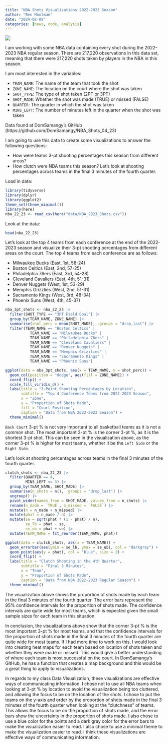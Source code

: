 ```yaml
---
title: "NBA Shots Visualizations 2022-2023 Season"
author: "Ben Moolman"
date: "2024-02-09"
categories: [news, code, analysis]
---
```


![](image.jpg)

I am working with some NBA data containing every shot during the 2022-2023 NBA regular season. There are 217,220 observations in this data set, meaning that there were 217,220 shots taken by players in the NBA in this season.

I am most interested in the variables:

  * `TEAM_NAME`: The name of the team that took the shot
  * `ZONE_NAME`: The location on the court where the shot was taken
  * `SHOT_TYPE`: The type of shot taken (2PT or 3PT)
  * `SHOT_MADE`: Whether the shot was made (TRUE) or missed (FALSE)
  * `QUARTER`: The quarter in which the shot was taken
  * `MINS_LEFT`: The number of minutes left in the quarter when the shot was taken

Data found at DomSamangy's GitHub (https://github.com/DomSamangy/NBA_Shots_04_23)

I am going to use this data to create some visualizations to answer the following questions:

  * How were teams 3-pt shooting percentages this season from different areas?
  * How clutch were NBA teams this season? Let's look at shooting percentages across teams in the final 3 minutes of the fourth quarter.

Load in data:
```r
library(tidyverse)
library(dplyr)
library(ggplot2)
theme_set(theme_minimal())
library(here)
nba_22_23 <- read_csv(here("data/NBA_2023_Shots.csv"))
```

Look at the data:
```r
head(nba_22_23)
```

Let's look at the top 4 teams from each conference at the end of the 2022-2023 season and visualize their 3-pt shooting percentages from different areas on the court. The top 4 teams from each conference are as follows:

  * Milwaukee Bucks (East, 1st, 58-24)
  * Boston Celtics (East, 2nd, 57-25)
  * Philadelphia 76ers (East, 3rd, 54-28)
  * Cleveland Cavaliers (East, 4th, 51-31)
  * Denver Nuggets (West, 1st, 53-29)
  * Memphis Grizzlies (West, 2nd, 51-31)
  * Sacramento Kings (West, 3rd, 48-34)
  * Phoenix Suns (West, 4th, 45-37)

```r
nba_3pt_shots <- nba_22_23 |>
  filter(SHOT_TYPE == "3PT Field Goal") |>
  group_by(TEAM_NAME, ZONE_NAME) |>
  summarise(shot_perc = mean(SHOT_MADE), .groups = "drop_last") |>
  filter(TEAM_NAME == "Boston Celtics" | 
           TEAM_NAME == "Milwaukee Bucks" | 
           TEAM_NAME == "Philadelphia 76ers" | 
           TEAM_NAME == "Cleveland Cavaliers" | 
           TEAM_NAME == "Denver Nuggets" | 
           TEAM_NAME == "Memphis Grizzlies" | 
           TEAM_NAME == "Sacramento Kings" | 
           TEAM_NAME == "Phoenix Suns")

ggplot(data = nba_3pt_shots, aes(x = TEAM_NAME, y = shot_perc)) +
  geom_col(position = "dodge", aes(fill = ZONE_NAME)) +
  coord_flip() +
  scale_fill_viridis_d() +
  labs(title = "3-Point Shooting Percentages by Location",
       subtitle = "Top 4 Conference Teams from 2022-2023 Season",
       x = "Zone",
       y = "Proportion of Shots Made",
       fill = "Court Position",
       caption = "Data from NBA 2022-2023 Season") +
  theme_minimal()
```
`Back Court` 3-pt % is not very important to all basketball teams as it is not a common shot. The most important 3-pt % is the corner 3-pt %, as it is the shortest 3-pt shot. This can be seen in the visualisation above, as the corner 3-pt % is higher for most teams, whether it be the `Left Side` or the `Right Side`.

Let's look at shooting percentages across teams in the final 3 minutes of the fourth quarter.
```r
clutch_shots <- nba_22_23 |>
  filter(QUARTER == 4,
         MINS_LEFT <= 3) |>
  group_by(TEAM_NAME, SHOT_MADE) |>
  summarise(n_shots = n(), .groups = "drop_last") |>
  ungroup() |>
  pivot_wider(names_from = SHOT_MADE, values_from = n_shots) |>
  rename(n_made = `TRUE`, n_missed = `FALSE`) |>
  mutate(n = n_made + n_missed) |>
  mutate(phat = n_made / n) |>
  mutate(se = sqrt(phat * (1 - phat) / n),
         se_lb = phat - se,
         se_ub = phat + se) |>
  mutate(TEAM_NAME = fct_reorder(TEAM_NAME, phat))

ggplot(data = clutch_shots, aes(x = TEAM_NAME)) +
  geom_errorbar(aes(ymin = se_lb, ymax = se_ub), col = "darkgray") +
  geom_point(aes(y = phat), col = "blue", size = 2) +
  coord_flip() +
  labs(title = "Clutch Shooting in the 4th Quarter",
       subtitle = "Final 3 Minutes",
       x = "Team",
       y = "Proportion of Shots Made",
       caption = "Data from NBA 2022-2023 Regular Season") +
  theme_minimal()
```
The visualization above shows the proportion of shots made by each team in the final 3 minutes of the fourth quarter. The error bars represent the 95% confidence intervals for the proportion of shots made. The confidence intervals are quite wide for most teams, which is expected given the small sample sizes for each team in this situation.

In conclusion, the visualizations above show that the corner 3-pt % is the most important 3-pt % for most teams, and that the confidence intervals for the proportion of shots made in the final 3 minutes of the fourth quarter are quite wide for most teams. If I had more time to work on this, I would look into creating heat maps for each team based on location of shots taken and whether they were made or missed. This would give a better understanding of where each team is most successful on the court. In DomSamangy's GitHub, he has a function that creates a map background and this would be a great thing to apply to visualizations.

In regards to my class Data Visualization, these visualizations are effective ways of communicating information. I chose not to use all NBA teams when looking at 3-pt % by location to avoid the visualization being too cluttered, and allowing the focus to be on the location of the shots. I chose to put the teams on the y-axis and order by the proportion of shots made in the final 3 minutes of the fourth quarter when looking at the "clutchness" of teams. This allows the focus to be on the proportion of shots made, and the error bars show the uncertainty in the proportion of shots made. I also chose to use a blue color for the points and a dark gray color for the error bars to make the visualization easier to read. I also chose to use a minimal theme to make the visualization easier to read. I think these visualizations are effective ways of communicating information.